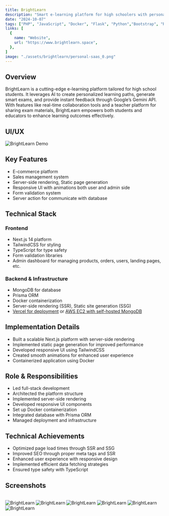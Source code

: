```yaml
---
title: BrightLearn
description: "Smart e-learning platform for high schoolers with personalized paths, AI exams, Gemini API feedback, and teacher collaboration tools"
date: "2024-10-07"
tags: ["PHP", "JavaScript", "Docker", "Flask", "Python","Bootstrap", "Render", "Firebase", "MySQL"]
links: [
  {
    name: "Website",
    url: "https://www.brightlearn.space",
  },
]
image: "./assets/brightlearn/personal-saas_0.png"
---
```


## Overview

BrightLearn is a cutting-edge e-learning platform tailored for high school students. It leverages AI to create personalized learning paths, generate smart exams, and provide instant feedback through Google’s Gemini API. With features like real-time collaboration tools and a teacher platform for sharing exam materials, BrightLearn empowers both students and educators to enhance learning outcomes effectively.

## UI/UX

<img
  src="./assets/brightlearn/personal-saas_demo.gif"
  alt="BrightLearn Demo"
  className="w-full aspect-video"
/>

## Key Features

- E-commerce platform
- Sales management system
- Server-side rendering, Static page generation
- Responsive UI with animations both user and admin side
- Form validation system
- Server action for communicate with database

## Technical Stack

### Frontend
- Next.js 14 platform
- TailwindCSS for styling
- TypeScript for type safety
- Form validation libraries
- Admin dashboard for managing products, orders, users, landing pages, etc.

### Backend & Infrastructure
- MongoDB for database
- Prisma ORM
- Docker containerization
- Server-side rendering (SSR), Static site generation (SSG)
- [Vercel for deployment](https://scodenjnja.store/en) or [AWS EC2 with self-hosted MongoDB](https://release.scodenjnja.store/en)

## Implementation Details

- Built a scalable Next.js platform with server-side rendering
- Implemented static page generation for improved performance
- Developed responsive UI using TailwindCSS
- Created smooth animations for enhanced user experience
- Containerized application using Docker

## Role & Responsibilities

- Led full-stack development
- Architected the platform structure
- Implemented server-side rendering
- Developed responsive UI components
- Set up Docker containerization
- Integrated database with Prisma ORM
- Managed deployment and infrastructure

## Technical Achievements

- Optimized page load times through SSR and SSG
- Improved SEO through proper meta tags and SSR
- Enhanced user experience with responsive design
- Implemented efficient data fetching strategies
- Ensured type safety with TypeScript 

## Screenshots

<br />
<div className="flex flex-col gap-4">
  <Image src="./assets/brightlearn/personal-saas_1.png" alt="BrightLearn" />
  <Image src="./assets/brightlearn/personal-saas_2.png" alt="BrightLearn" />
  <Image src="./assets/brightlearn/personal-saas_3.png" alt="BrightLearn" />
  <Image src="./assets/brightlearn/personal-saas_4.gif" alt="BrightLearn" />
  <Image src="./assets/brightlearn/personal-saas_5.png" alt="BrightLearn" />
  <Image src="./assets/brightlearn/personal-saas_6.gif" alt="BrightLearn" />
</div> 